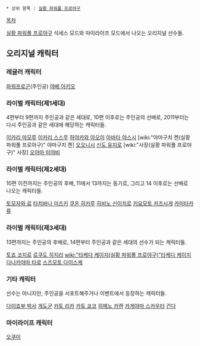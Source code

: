  * 상위 항목 : [[실황 파워풀 프로야구]]

[[목차]]

[[실황 파워풀 프로야구]] 석세스 모드와 마이라이프 모드에서 나오는 오리지널 선수들.

== 오리지널 캐릭터 ==
=== 레귤러 캐릭터 ===
[[파워프로군]](주인공)
[[야베 아키오]]

=== 라이벌 캐릭터(제1세대) ===
4편부터 9편까지 주인공과 같은 세대로, 10편 이후로는 주인공의 선배로, 2011부터는 다시 주인공과 같은 세대에 해당하는 캐릭터들.

[[이카리 마모루]]
[[이카리 스스무]]
[[하야카와 아오이]]
[[아바타 야스시]]
[wiki:"야마구치 켄(실황 파워풀 프로야구)" 야마구치 켄]
[[오오니시]]
[[신도 유지로]]
[wiki:"사장(실황 파워풀 프로야구)" 사장]
[[오야마 미야비]]

=== 라이벌 캐릭터(제2세대) ===
10편 이전까지는 주인공의 후배, 11에서 13까지는 동기로, 그리고 14 이후로는 선배로 나오는 캐릭터들.

[[토모자와 료]]
[[타치바나 미즈키]]
[[쿠온 히카루]]
[[히비노 신이치로]]
[[키요모토 카즈시게]]
[[카미타카 류]]

=== 라이벌 캐릭터(제3세대) ===
13편까지는 주인공의 후배로, 14편부터 주인공과 같은 세대의 선수가 되는 캐릭터들.

[[토죠 코지로]]
[[로쿠도 히지리]]
[[wiki:"타케다 케이지(실황 파워풀 프로야구)"타케다 케이지]]
[[다나카야마 타로]]
[[스즈모토 다이스케]]

=== 기타 캐릭터 ===
선수는 아니지만, 주인공을 서포트해주거나 이벤트에서 등장하는 캐릭터들.

[[다이죠부 박사]]
[[게도군]]
[[카토 리카]]
[[카토 쿄코]]
[[히메노 카렌]]
[[카게야마 스카우터]]
[[건다]]

=== 마이라이프 캐릭터 ===
[[오쿠이]]
